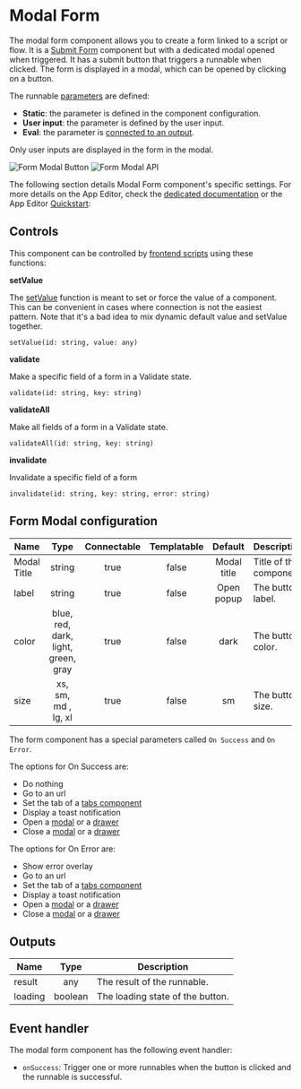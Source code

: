 
# Modal Form

The modal form component allows you to create a form linked to a script or flow. It is a [Submit Form](./submit_form.mdx) component but with a dedicated modal opened when triggered. It has a submit button that triggers a runnable when clicked. The form is displayed in a modal, which can be opened by clicking on a button.

The runnable [parameters](../../code_editor/parameter_inference.mdx) are defined:

- **Static**: the parameter is defined in the component configuration.
- **User input**: the parameter is defined by the user input.
- **Eval**: the parameter is [connected to an output](../2_connecting_components/index.mdx).

Only user inputs are displayed in the form in the modal.

![Form Modal Button](../../assets/apps/4_app_component_library/form-modal-button.png.webp)
![Form Modal API](../../assets/apps/4_app_component_library/form-modal.png.webp)

The following section details Modal Form component's specific settings. For more details on the App Editor, check the [dedicated documentation](../0_app_editor/index.mdx) or the App Editor [Quickstart](../../getting_started/7_apps_quickstart/index.mdx):

<div className="grid grid-cols-2 gap-6 mb-4">
	<DocCard
		color="orange"
		title="App Editor Documentation"
		description="The app editor is a low-code builder to create custom User Interfaces with a mix of drag-and-drop and code."
		href="/docs/apps/app_editor"
	/>
	<DocCard
		color="orange"
		title="Apps Quickstart"
		description="Learn how to build your first app in a matter of minutes."
		href="/docs/getting_started/apps_quickstart"
	/>
</div>

## Controls

This component can be controlled by [frontend scripts](../3_app-runnable-panel.mdx#frontend-scripts) using these functions:

**setValue**

The [setValue](../3_app-runnable-panel.mdx#setvalue) function is meant to set or force the value of a component. This can be convenient in cases where connection is not the easiest pattern. Note that it's a bad idea to mix dynamic default value and setValue together.

`setValue(id: string, value: any)`

**validate**

Make a specific field of a form in a Validate state.

`validate(id: string, key: string)`

**validateAll**

Make all fields of a form in a Validate state.

`validateAll(id: string, key: string)`

**invalidate**

Invalidate a specific field of a form

`invalidate(id: string, key: string, error: string)`

<div className="grid grid-cols-2 gap-6 mb-4">
	<DocCard
		color="orange"
		title="Runnable Editor"
		description="Learn how to create and configure Apps runnables."
		href="/docs/apps/app-runnable-panel"
	/>
</div>

## Form Modal configuration

| Name        |                Type                 | Connectable | Templatable |   Default   | Description             |
| ----------- | :---------------------------------: | :---------: | :---------: | :---------: | ----------------------- |
| Modal Title |               string                |    true     |    false    | Modal title | Title of the component. |
| label       |               string                |    true     |    false    | Open popup  | The button label.       |
| color       | blue, red, dark, light, green, gray |    true     |    false    |    dark     | The button color.       |
| size        |         xs, sm, md , lg, xl         |    true     |    false    |     sm      | The button size.        |

The form component has a special parameters called `On Success` and `On Error`.

The options for On Success are:

- Do nothing
- Go to an url
- Set the tab of a [tabs component](./tabs.mdx)
- Display a toast notification
- Open a [modal](./modal.mdx) or a [drawer](./drawer.mdx)
- Close a [modal](./modal.mdx) or a [drawer](./drawer.mdx)

The options for On Error are:

- Show error overlay
- Go to an url
- Set the tab of a [tabs component](./tabs.mdx)
- Display a toast notification
- Open a [modal](./modal.mdx) or a [drawer](./drawer.mdx)
- Close a [modal](./modal.mdx) or a [drawer](./drawer.mdx)

## Outputs

| Name    |  Type   | Description                      |
| ------- | :-----: | -------------------------------- |
| result  |   any   | The result of the runnable.      |
| loading | boolean | The loading state of the button. |

## Event handler

The modal form component has the following event handler:

- `onSuccess`: Trigger one or more runnables when the button is clicked and the runnable is successful.
